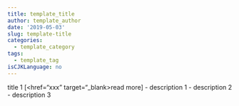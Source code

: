 ```yaml
---
title: template_title
author: template_author
date: '2019-05-03'
slug: template-title
categories:
  - template_category
tags:
  - template_tag
isCJKLanguage: no
---
```



title 1 [<href="xxx" target="_blank>read more</a>]
- description 1
- description 2
- description 3



